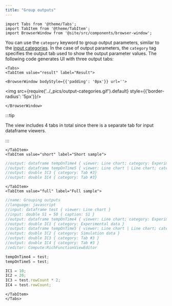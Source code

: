 ```yaml
---
title: "Group outputs"
---
```


```mdx-code-block
import Tabs from '@theme/Tabs';
import TabItem from '@theme/TabItem';
import BrowserWindow from '@site/src/components/browser-window';
```

You can use the `category` keyword to group output parameters,
similar to the [input categories](../scripting-features/scripting-features.md#group-inputs-into-categories).
In the case of output parameters, the `category` tag specifies
the output tab used to show the output parameter values.
The following code generates UI with three output tabs:

```mdx-code-block
<Tabs>
<TabItem value="result" label="Result">
```

```mdx-code-block
<BrowserWindow bodyStyle={{'padding': '0px'}} url=''>
```

<img src={require('../_pics/output-categories.gif').default} style={{'border-radius': '5px'}}/>

```mdx-code-block
</BrowserWindow>
```

:::tip

The view includes 4 tabs in total since there is a separate tab for input dataframe viewers.

:::

```mdx-code-block
</TabItem>
<TabItem value="short" label="Short sample">
```

```javascript title="Your script header"
//output: dataframe tempOnTime4 { viewer: Line chart; category: Experimental data }
//output: dataframe tempOnTime5 { viewer: Line chart | Line chart; category: Simulation data }
//output: double IC3 { category: Tab #3}
//output: double IC4 { category: Tab #3}
```

```mdx-code-block
</TabItem>
<TabItem value="full" label="Full sample">
```

```javascript title="https://public.datagrok.ai/scripts"
//name: Grouping outputs
//language: javascript
//input: dataframe test { viewer: Line chart }
//input: double S1 = 50 { caption: S1 }
//output: dataframe tempOnTime4 { viewer: Line chart; category: Experimental data }
//output: double IC1 { category: Experimental data }
//output: dataframe tempOnTime5 { viewer: Line chart | Line chart; category: Simulation data }
//output: double IC2 { category: Simulation data }
//output: double IC3 { category: Tab #3 }
//output: double IC4 { category: Tab #3 }
//editor: Compute:RichFunctionViewEditor

tempOnTime4 = test;
tempOnTime5 = test;

IC1 = 10;
IC2 = 20;
IC3 = test.rowCount * 2;
IC4 = test.rowCount;
```

```mdx-code-block
</TabItem>
</Tabs>
```